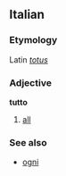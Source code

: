 ==Italian==
===Etymology===
Latin ''[[totus]]''
===Adjective===
'''tutto'''

# [[all]]

===See also===
*[[ogni]]